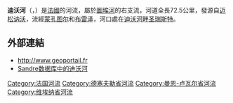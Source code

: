 {{About|[[法国|法国]]名为Dive河流|其他名为“迪沃河”的河流|迪沃河 (消歧义)}}
{{noteTA
|G1=法国地名
|G2=单位
}}
{{Infobox river
| name                = 迪沃河
| native_name         = Dive
| image               = La Dive à proximité de son confluent avec le Thouet.jpg
| image_size          = 
| image_caption       = 与[[圖埃河|圖埃河]]汇流处附近的迪沃河
| map                 = Dive (rivière) OSM.png
| map_caption         = 迪沃河流域图
| source1_location    = [[谢尔沃|谢尔沃]]
| source1_coordinates = {{coord|46|42|39|N|0|01|47|E}}
| source1_elevation   = 137米
| mouth_location      = [[迪沃河畔圣瑞斯特|迪沃河畔圣瑞斯特]]与[[沙塞_(曼恩-卢瓦尔省)|沙塞]]之间
| mouth_coordinates   = {{coord|47|11|21|N|0|05|00|W}}
| mouth_elevation     = 27米
| progression         = {{RThouet}}
| subdivision_type1   = [[世界政區索引|国家]]
| subdivision_name1   = {{FR}}
| length              = {{convert|72.5|km|mi|abbr=on}}
| discharge1_avg      = {{convert|2.49|m3/s|cuft/s|abbr=on}}
| basin_size          = {{convert|850|km2|mi2|abbr=on}}
}}
'''迪沃河'''（{{lang-fr|Dive}}，{{IPA-fr|div}}）是[[法國|法國]]的河流，屬於[[圖埃河|圖埃河]]的右支流，河道全長72.5公里，發源自[[迈松讷沃|迈松讷沃]]，流經[[蒙孔图尔|蒙孔图尔]]和[[布雷泽|布雷泽]]，河口處在[[迪沃河畔圣瑞斯特|迪沃河畔圣瑞斯特]]。

==外部連結==
*http://www.geoportail.fr {{Wayback|url=http://www.geoportail.fr/ |date=20101215171356 }}
*[http://sandre.eaufrance.fr/app/chainage/courdo/htm/L85-030-.php?cg=L85-030- Sandre数据库中的迪沃河]

{{France-geo-stub}}
{{Authority control}}
{{DEFAULTSORT:Dive}}
[[Category:法国河流|Category:法国河流]]
[[Category:德塞夫勒省河流|Category:德塞夫勒省河流]]
[[Category:曼恩-卢瓦尔省河流|Category:曼恩-卢瓦尔省河流]]
[[Category:维埃纳省河流|Category:维埃纳省河流]]